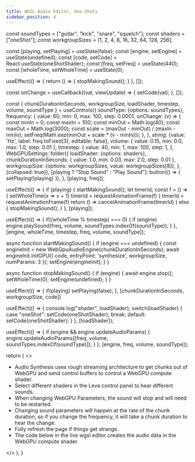 ```yaml
---
title: WGSL Audio Editor, One-Shots
sidebar_position: 4
---
```



  const soundTypes = ["guitar", "kick", "snare", "squelch"];
  const shaders = ["oneShot"];
  const workgroupSizes = [1, 2, 4, 8, 16, 32, 64, 128, 256];

  const [playing, setPlaying] = useState(false);
  const [engine, setEngine] = useState(undefined);
  const [code, setCode] = React.useState(oneShotShader);
  const [freq, setFreq] = useState(440);
  const [wholeTime, setWholeTime] = useState(0);

  useEffect(() => {
    return () => {
      stopMakingSound();
    }
  }, []);

  const onChange = useCallback((val, viewUpdate) => {
    setCode(val);
  }, []);

  const { chunkDurationInSeconds, workgroupSize, loadShader, timestep, volume, soundType } = useControls({
    soundType: {options: soundTypes},
    frequency: {
      value: 60,
      min: 0,
      max: 100,
      step: 0.0001,
      onChange: (v) => {
        const minIn = 0;
        const maxIn = 100;
        const minOut = Math.log(40);
        const maxOut = Math.log(3000);
        const scale = (maxOut - minOut) / (maxIn - minIn);
        setFreq(Math.exp(minOut + scale * (v - minIn)));
      },
    },
    string: {value: 'Hz', label: freq.toFixed(3), editable: false},
    volume: {
      value: 0.15,
      min: 0.0,
      max: 1.0,
      step: 0.01
    },
    timestep: {
      value: 40,
      min: 1,
      max: 100,
      step: 1,
    },
    WebGPUSettings: folder({
      loadShader: {options: shaders},
      chunkDurationInSeconds: {
        value: 1.0,
        min: 0.03,
        max: 2.0,
        step: 0.01
      },
      workgroupSize: {options: workgroupSizes, value: workgroupSizes[8]},
    }, {collapsed: true}),
    [playing ? "Stop Sound" : "Play Sound"]: button(() => { setPlaying(!playing) }),
  }, [playing, freq]);

  useEffect(() => {
    if (playing) {
      startMakingSound();
      let timerId;
      const f = () => {
        setWholeTime(x => x + 1)
        timerId = requestAnimationFrame(f)
      }
      timerId = requestAnimationFrame(f)
      return () => cancelAnimationFrame(timerId)
    } else {
      stopMakingSound();
    }
  }, [playing]);

  useEffect(() => {
    if((wholeTime % timestep) === 0) {
      if (engine) engine.playSound(freq, volume, soundTypes.indexOf(soundType));
    }
  }, [engine, wholeTime, timestep, freq, volume, soundType]);

  async function startMakingSound() {
    if (engine === undefined) {
      const engineInit = new WebGpuAudioEngine(chunkDurationInSeconds);
      await engineInit.initGPU({
        code,
        entryPoint: 'synthesize',
        workgroupSize,
        numParams: 3
      });
      setEngine(engineInit);
    }
  }

  async function stopMakingSound() {
    if (engine) {
      await engine.stop();
      setWholeTime(0);
      setEngine(undefined);
    }
  }

  useEffect(() => {
    if(playing) setPlaying(false);
  }, [chunkDurationInSeconds, workgroupSize, code])

  useEffect(() => {
    console.log("shader", loadShader);
    switch(loadShader) {
      case "oneShot":
        setCode(oneShotShader);
        break;
      default:
        setCode(oneShotShader);
    }
  }, [loadShader]);

  useEffect(() => {
    if (engine && engine.updateAudioParams) {
      engine.updateAudioParams([freq, volume, soundTypes.indexOf(soundType)]);
    }
  }, [engine, freq, volume, soundType]);

  return (
    <>
      <ul>
        <li>Audio Synthesis uses rough streaming architecture to get chunks out of WebGPU and send control buffers to
          control a WebGPU compute shader.
        </li>
        <li>Select different shaders in the Leva control panel to hear different sounds.</li>
        <li>When changing WebGPU Parameters, the sound will stop and will need to be restarted.</li>
        <li>Changing sound parameters will happen at the rate of the chunk duration, so if you change the frequency, it
          will take a chunk duration to hear the change.
        </li>
        <li>Fully refresh the page if things get strange.</li>
        <li>The code below in the live wgsl editor creates the audio data in the WebGPU compute shader.</li>
      </ul>
      <Leva flat oneLineLabels/>
      <CodeMirror value={code} width="90%" height="400px" extensions={[wgsl()]} onChange={onChange} />
    </>
  );
}